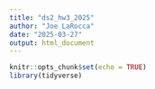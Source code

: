 ```yaml
---
title: "ds2_hw3_2025"
author: "Joe LaRocca"
date: "2025-03-27"
output: html_document
---
```


```r
knitr::opts_chunk$set(echo = TRUE)
library(tidyverse)
```

